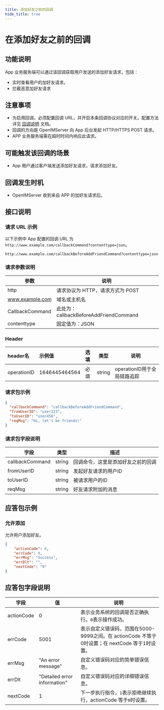 ```yaml
---
title: 添加好友之前的回调
hide_title: true
---
```


# 在添加好友之前的回调

## 功能说明
App 业务服务端可以通过该回调获取用户发送的添加好友请求，包括：
- 实时查看用户的加好友请求。
- 拦截恶意加好友请求


## 注意事项
- 为启用回调，必须配置回调 URL，并开启本条回调协议对应的开关。配置方法详见 [回调说明](../introduction) 文档。
- 回调的方向是 OpenIMServer 向 App 后台发起 HTTP/HTTPS POST 请求。
- APP 业务服务端需在超时时间内响应此请求。

## 可能触发该回调的场景
- App 用户通过客户端发送添加好友请求，请求添加好友。

## 回调发生时机
- OpenIMServer 收到来自 APP 的加好友请求后。

## 接口说明

### 请求 URL 示例
以下示例中 App 配置的回调 URL 为 `http://www.example.com/callbackCommand?contenttype=json`。
```plaintext
http://www.example.com/callbackBeforeAddFriendCommand?contenttype=json
```

### 请求参数说明

| 参数              | 说明                                            |
|-----------------|-----------------------------------------------|
| http            | 请求协议为 HTTP，请求方式为 POST                         |
| www.example.com | 域名或主机名                                        |
| CallbackCommand | 此处为：callbackBeforeAddFriendCommand |
| contenttype     | 固定值为：JSON                                     |

### Header
| header名     | 示例值           | 选填  | 类型     | 说明                  |
|:------------|:--------------|:----|--------|---------------------|
| operationID | 1646445464564 | 必填  | string | operationID用于全局链路追踪 |

### 请求包示例
```json
{
  "callbackCommand": "callbackBeforeAddFriendCommand",
  "fromUserID": "user123",
  "toUserID": "user456",
  "reqMsg": "Hi, let's be friends!"
}
```

### 请求包字段说明

| 字段           | 类型   | 描述                         |
|---------------|--------|-----------------------------|
| callbackCommand| string | 回调命令，这里是添加好友之前的回调 |
| fromUserID     | string | 发起好友请求的用户ID          |
| toUserID       | string | 被请求用户的ID               |
| reqMsg         | string | 好友请求附加的消息           |

## 应答包示例

### 允许添加
允许用户添加好友。

```json
{
    "actionCode": 0,
    "errCode": 0,
    "errMsg": "Success",
    "errDlt": "",
    "nextCode": "0"
}
```

## 应答包字段说明

| 字段       | 值    | 说明                                     |
|------------|-------|----------------------------------------|
| actionCode | 0     | 表示业务系统的回调是否正确执行。`0`表示操作成功。 |
| errCode     | 5001                        | 表示自定义错误码，范围在5000-9999之间。在 actionCode 不等于0时设置；在 nextCode 等于1时设置。|
| errMsg     | "An error message" | 自定义错误码对应的简单错误信息。|
| errDlt     | "Detailed error information" | 自定义错误码对应的详细错误信息。|
| nextCode   | 1     | 下一步执行指令，`1`表示拒绝继续执行，actionCode 等于`0`时设置。|
